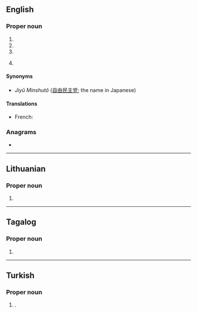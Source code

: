 ==English==

===Proper noun===
{{en-proper noun}}

# {{initialism of|en|{{w|Linux Documentation Project}}}}
# {{initialism of|en|{{w|Liberal Democratic Party}}}}
# {{initialism of|en|{{w|Label Distribution Protocol}}}}
# {{initialism of|en|{{w|Lingwa de Planeta}}}} {{gloss|language}}

====Synonyms====
* {{qualifier|Liberal Democratic Party of Japan}} ''Jiyû Minshutô'' ([[自由]][[民主]][[党]]; the name in Japanese)

====Translations====
{{trans-top|Liberal Democratic Party of Japan}}
* French: {{t+|fr|PLD|m}}
{{trans-mid}}
{{trans-bottom}}

===Anagrams===
* {{anagrams|en|a=dlp|DLP|PDL|PLD}}

----

==Lithuanian==

===Proper noun===
{{lt-proper noun|f}}

# {{abbreviation of|lt|{{w|Order and Justice|Liberalų Demokratų Partija}}}}

----

==Tagalog==

===Proper noun===
{{head|tl|proper noun}}

# {{initialism of|tl|{{w|Laban ng Demokratikong Pilipino}}}}

----

==Turkish==

===Proper noun===
{{head|tr|proper noun}}

# {{lb|tr|politics}} {{initialism of|tr|Liberal Demokrat Parti|nodot=1}} {{gloss|Liberal Democratic Party}}.